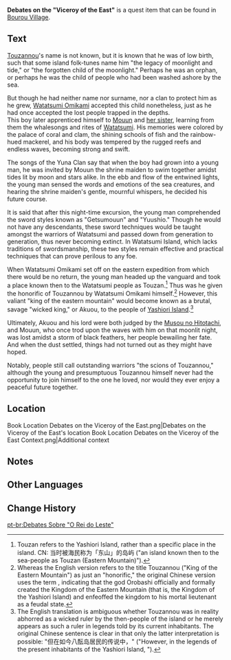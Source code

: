 {{Book Infobox
|image       = Item Debates on the Viceroy of the East.png
|type        = Quest Items
|rarity      = 3
|description = The "Viceroy of the East," or "Touzannou" sung of the Watatsumi folk tradition is also known as the "[[Akuou]]" all across Raiden's domains. He was the first vassal ruler of the Great Serpent [[Orobashi]], and he was also the last.
|source1     = Found in [[Bourou Village]], [[Watatsumi Island]]
}}
'''Debates on the "Viceroy of the East"''' is a quest item that can  be found in [[Bourou Village]].

==Text==
[[Touzannou]]'s name is not known, but it is known that he was of low birth, such that some island folk-tunes name him "the legacy of moonlight and tide," or "the forgotten child of the moonlight." Perhaps he was an orphan, or perhaps he was the child of people who had been washed ashore by the sea.

But though he had neither name nor surname, nor a clan to protect him as he grew, [[Watatsumi Omikami]] accepted this child nonetheless, just as he had once accepted the lost people trapped in the depths.<br />
This boy later apprenticed himself to [[Mouun]] and [[Ayame|her sister]], learning from them the whalesongs and rites of [[Watatsumi Island|Watatsumi]]. His memories were colored by the palace of coral and clam, the shining schools of fish and the rainbow-hued mackerel, and his body was tempered by the rugged reefs and endless waves, becoming strong and swift.

The songs of the Yuna Clan say that when the boy had grown into a young man, he was invited by Mouun the shrine maiden to swim together amidst tides lit by moon and stars alike. In the ebb and flow of the entwined lights, the young man sensed the words and emotions of the sea creatures, and hearing the shrine maiden's gentle, mournful whispers, he decided his future course.

It is said that after this night-time excursion, the young man comprehended the sword styles known as "Getsumouun" and "Yuushio." Though he would not have any descendants, these sword techniques would be taught amongst the warriors of Watatsumi and passed down from generation to generation, thus never becoming extinct. In Watatsumi Island, which lacks traditions of swordsmanship, these two styles remain effective and practical techniques that can prove perilous to any foe.

When Watatsumi Omikami set off on the eastern expedition from which there would be no return, the young man headed up the vanguard and took a place known then to the Watatsumi people as Touzan.<ref group="Note">Touzan refers to the Yashiori Island, rather than a specific place in the island. CN: 当时被海民称为「东山」的岛屿 ("an island known then to the sea-people as Touzan (Eastern Mountain)").</ref> Thus was he given the honorific of Touzannou by Watatsumi Omikami himself.<ref group="Note">Whereas the English version refers to the title Touzannou ("King of the Eastern Mountain") as just an "honorific," the original Chinese version uses the term {{Lang|''fēnghào''|zh=封号|zh_tl=feudal title}}, indicating that the god Orobashi officially and formally created the Kingdom of the Eastern Mountain (that is, the Kingdom of the Yashiori Island) and enfeoffed the kingdom to his mortal lieutenant as a feudal state.</ref> However, this valiant "king of the eastern mountain" would become known as a brutal, savage "wicked king," or Akuou, to the people of [[Yashiori Island]].<ref group="Note">The English translation is ambiguous whether Touzannou was in reality abhorred as a wicked ruler by the then-people of the island or he merely appears as such a ruler in legends told by its current inhabitants. The original Chinese sentence is clear in that only the latter interpretation is possible: "但在如今八酝岛居民的传说中，" ("However, in the legends of the present inhabitants of the Yashiori Island, ").</ref>

Ultimately, Akuou and his lord were both judged by the [[Musou no Hitotachi]], and Mouun, who once trod upon the waves with him on that moonlit night, was lost amidst a storm of black feathers, her people bewailing her fate.<br />
And when the dust settled, things had not turned out as they might have hoped.

Notably, people still call outstanding warriors "the scions of Touzannou," although the young and presumptuous Touzannou himself never had the opportunity to join himself to the one he loved, nor would they ever enjoy a peaceful future together.

==Location==
<gallery hideaddbutton="true" captionalign="center">
Book Location Debates on the Viceroy of the East.png|Debates on the Viceroy of the East's location
Book Location Debates on the Viceroy of the East Context.png|Additional context
</gallery>

==Notes==
{{Reflist|note=1}}

==Other Languages==
{{Other Languages
|en      = Debates on the "Viceroy of the East"
|zhs     = 「东王」史辩
|zhs_rm  = "Dōng Wáng" Shǐ Biàn
|zht     = 「東王」史辯
|zht_rm  = "Dōng Wáng" Shǐ Biàn
|zh_tl   = 
|ja      = 「東王」史論
|ja_rm   = "Tou'ou" Shiron{{Assumed}}
|ja_tl   = Historical Debates on the "King of the East"
|ko      = 「동왕」사론
|ko_rm   = "Dongwang" Saron
|ko_tl   = Historical Essay of "East King"
|es      = Discusiones sobre el Virrey del Este
|es_tl   = Discussions About the Viceroy of the East
|fr      = Débats sur le « Vice-roi de l'Est »
|fr_tl   = Debates on the "Viceroy of the East"
|ru      = Дебаты по теме «Наместник Востока»
|ru_tl   = 
|th      = บทวิเคราะห์ "ราชาแห่งตะวันออก"
|th_rm   = 
|th_tl   = Analysis of "The King of the East"
|vi      = Biên Sử "Đông Vương"
|vi_tl   = 
|de      = Historische Debatten über den „Vizekönig des Ostens“
|de_tl   = Historical Debates about the „Viceroy of the East“
|id      = Perdebatan Tentang "Raja Timur"
|id_tl   = Debates About "East King"
|pt      = Debates sobre "O Rei do Leste"
|pt_tl   = 
}}

==Change History==
{{Change History|2.2}}

[[pt-br:Debates Sobre "O Rei do Leste"]]